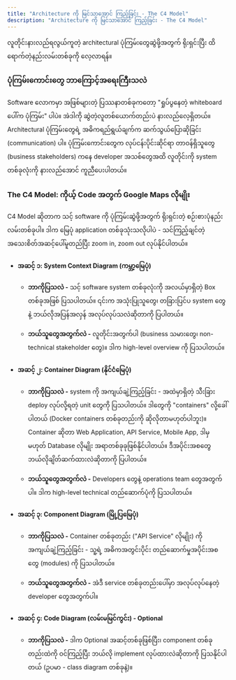 ```yaml
---
title: "Architecture ကို မြင်သာအောင် ကြည့်ခြင်း - The C4 Model"
description: "Architecture ကို မြင်သာအောင် ကြည့်ခြင်း - The C4 Model"
---
```



<Aside title="ရည်ရွယ်ချက်">
လူတိုင်းနားလည်ရလွယ်ကူတဲ့ architectural ပုံကြမ်းတွေဆွဲဖို့အတွက် ရိုးရှင်းပြီး ထိရောက်တဲ့နည်းလမ်းတစ်ခုကို လေ့လာရန်။
</Aside>

### ပုံကြမ်းကောင်းတွေ ဘာကြောင့်အရေးကြီးသလဲ
Software လောကမှာ အဖြစ်များတဲ့ ပြဿနာတစ်ခုကတော့ "ရှုပ်ပွနေတဲ့ whiteboard ပေါ်က ပုံကြမ်း" ပါပဲ။ အဲဒါကို ဆွဲတဲ့လူတစ်ယောက်တည်းပဲ နားလည်လေ့ရှိတယ်။ Architectural ပုံကြမ်းတွေရဲ့ အဓိကရည်ရွယ်ချက်က ဆက်သွယ်ပြောဆိုခြင်း (communication) ပါ။ ပုံကြမ်းကောင်းတွေက လုပ်ငန်းပိုင်းဆိုင်ရာ တာဝန်ရှိသူတွေ (business stakeholders) ကနေ developer အသစ်တွေအထိ လူတိုင်းကို system တစ်ခုလုံးကို နားလည်အောင် ကူညီပေးပါတယ်။

### The C4 Model: ကိုယ့် Code အတွက် Google Maps လိုမျိုး
C4 Model ဆိုတာက သင့် software ကို ပုံကြမ်းဆွဲဖို့အတွက် ရိုးရှင်းတဲ့ စဉ်းစားပုံနည်းလမ်းတစ်ခုပါ။ ဒါက မြေပုံ application တစ်ခုသုံးသလိုပါပဲ - သင်ကြည့်ချင်တဲ့ အသေးစိတ်အဆင့်ပေါ်မူတည်ပြီး zoom in, zoom out လုပ်နိုင်ပါတယ်။

- #### အဆင့် ၁: System Context Diagram (ကမ္ဘာ့မြေပုံ)

    - **ဘာကိုပြသလဲ -** သင့် software system တစ်ခုလုံးကို အလယ်မှာရှိတဲ့ Box တစ်ခုအဖြစ် ပြသပါတယ်။ ၎င်းက အသုံးပြုသူတွေ၊ တခြားပြင်ပ system တွေနဲ့ ဘယ်လိုအပြန်အလှန် အလုပ်လုပ်သလဲဆိုတာကို ပြပါတယ်။

    - **ဘယ်သူတွေအတွက်လဲ -** လူတိုင်းအတွက်ပါ (business သမားတွေ၊ non-technical stakeholder တွေ)။ ဒါက high-level overview ကို ပြသပါတယ်။

- #### အဆင့် ၂: Container Diagram (နိုင်ငံမြေပုံ)

    - **ဘာကိုပြသလဲ -** system ကို အကျယ်ချဲ့ကြည့်ခြင်း - အထဲမှာရှိတဲ့ သီးခြား deploy လုပ်လို့ရတဲ့ unit တွေကို ပြသပါတယ်။ ဒါတွေကို "containers" လို့ခေါ်ပါတယ် (Docker containers တစ်ခုတည်းကို ဆိုလိုတာမဟုတ်ပါဘူး)။ Container ဆိုတာ Web Application, API Service, Mobile App, ဒါမှမဟုတ် Database လိုမျိုး အရာတစ်ခုခုဖြစ်နိုင်ပါတယ်။ ဒီအပိုင်းအစတွေ ဘယ်လိုချိတ်ဆက်ထားလဲဆိုတာကို ပြပါတယ်။

    - **ဘယ်သူတွေအတွက်လဲ -** Developers တွေနဲ့ operations team တွေအတွက်ပါ။ ဒါက high-level technical တည်ဆောက်ပုံကို ပြသပါတယ်။

- #### အဆင့် ၃: Component Diagram (မြို့ပြမြေပုံ)

    - **ဘာကိုပြသလဲ -** Container တစ်ခုတည်း ("API Service" လိုမျိုး) ကို အကျယ်ချဲ့ကြည့်ခြင်း - သူ့ရဲ့ အဓိကအတွင်းပိုင်း တည်ဆောက်မှုအပိုင်းအစတွေ (modules) ကို ပြသပါတယ်။

    - **ဘယ်သူတွေအတွက်လဲ -** အဲဒီ service တစ်ခုတည်းပေါ်မှာ အလုပ်လုပ်နေတဲ့ developer တွေအတွက်ပါ။

- #### အဆင့် ၄: Code Diagram (လမ်းမမြင်ကွင်း) - Optional

    - **ဘာကိုပြသလဲ -** ဒါက Optional အဆင့်တစ်ခုဖြစ်ပြီး၊ component တစ်ခုတည်းထဲကို ဝင်ကြည့်ပြီး ဘယ်လို implement လုပ်ထားလဲဆိုတာကို ပြသနိုင်ပါတယ် (ဥပမာ - class diagram တစ်ခုနဲ့)။


<ContentImage src={c4} alt="C4 architecture" />